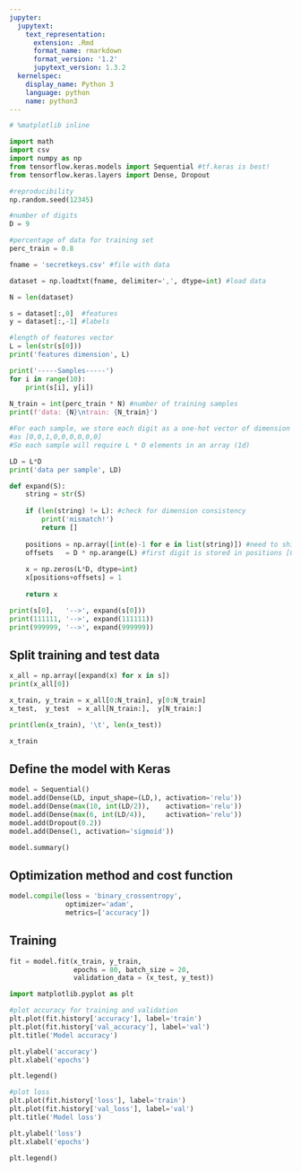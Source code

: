 ```yaml
---
jupyter:
  jupytext:
    text_representation:
      extension: .Rmd
      format_name: rmarkdown
      format_version: '1.2'
      jupytext_version: 1.3.2
  kernelspec:
    display_name: Python 3
    language: python
    name: python3
---
```


```python
# %matplotlib inline

import math
import csv
import numpy as np
from tensorflow.keras.models import Sequential #tf.keras is best!
from tensorflow.keras.layers import Dense, Dropout 

#reproducibility
np.random.seed(12345)

#number of digits
D = 9

#percentage of data for training set
perc_train = 0.8
```

```python
fname = 'secretkeys.csv' #file with data

dataset = np.loadtxt(fname, delimiter=',', dtype=int) #load data

N = len(dataset)

s = dataset[:,0]  #features
y = dataset[:,-1] #labels

#length of features vector
L = len(str(s[0]))
print('features dimension', L)

print('-----Samples-----')
for i in range(10):
    print(s[i], y[i])
    
N_train = int(perc_train * N) #number of training samples
print(f'data: {N}\ntrain: {N_train}')
```

```python
#For each sample, we store each digit as a one-hot vector of dimension D. For example, if the first digit is 3, we will store it
#as [0,0,1,0,0,0,0,0,0]
#So each sample will require L * D elements in an array (1d)

LD = L*D
print('data per sample', LD)

def expand(S):
    string = str(S)
    
    if (len(string) != L): #check for dimension consistency
        print('mismatch!')
        return []
    
    positions = np.array([int(e)-1 for e in list(string)]) #need to shift [1,9] to [0,8] for indexing
    offsets   = D * np.arange(L) #first digit is stored in positions [0,8], second one in [9, 17] and so on
    
    x = np.zeros(L*D, dtype=int)
    x[positions+offsets] = 1
    
    return x

print(s[0],   '-->', expand(s[0]))
print(111111, '-->', expand(111111))
print(999999, '-->', expand(999999))
```

## Split training and test data

```python
x_all = np.array([expand(x) for x in s])
print(x_all[0])

x_train, y_train = x_all[0:N_train], y[0:N_train]
x_test,  y_test  = x_all[N_train:],  y[N_train:]

print(len(x_train), '\t', len(x_test))
```

```python
x_train
```

## Define the model with Keras

```python
model = Sequential()
model.add(Dense(LD, input_shape=(LD,), activation='relu'))
model.add(Dense(max(10, int(LD/2)),    activation='relu'))
model.add(Dense(max(6, int(LD/4)),     activation='relu'))
model.add(Dropout(0.2))
model.add(Dense(1, activation='sigmoid'))

model.summary()
```

## Optimization method and cost function

```python
model.compile(loss = 'binary_crossentropy',
              optimizer='adam',
              metrics=['accuracy'])
```

## Training

```python
fit = model.fit(x_train, y_train,
                epochs = 80, batch_size = 20,
                validation_data = (x_test, y_test))
```

```python
import matplotlib.pyplot as plt

#plot accuracy for training and validation
plt.plot(fit.history['accuracy'], label='train')
plt.plot(fit.history['val_accuracy'], label='val')
plt.title('Model accuracy')

plt.ylabel('accuracy')
plt.xlabel('epochs')

plt.legend()
```

```python
#plot loss
plt.plot(fit.history['loss'], label='train')
plt.plot(fit.history['val_loss'], label='val')
plt.title('Model loss')

plt.ylabel('loss')
plt.xlabel('epochs')

plt.legend()
```

```python

```
